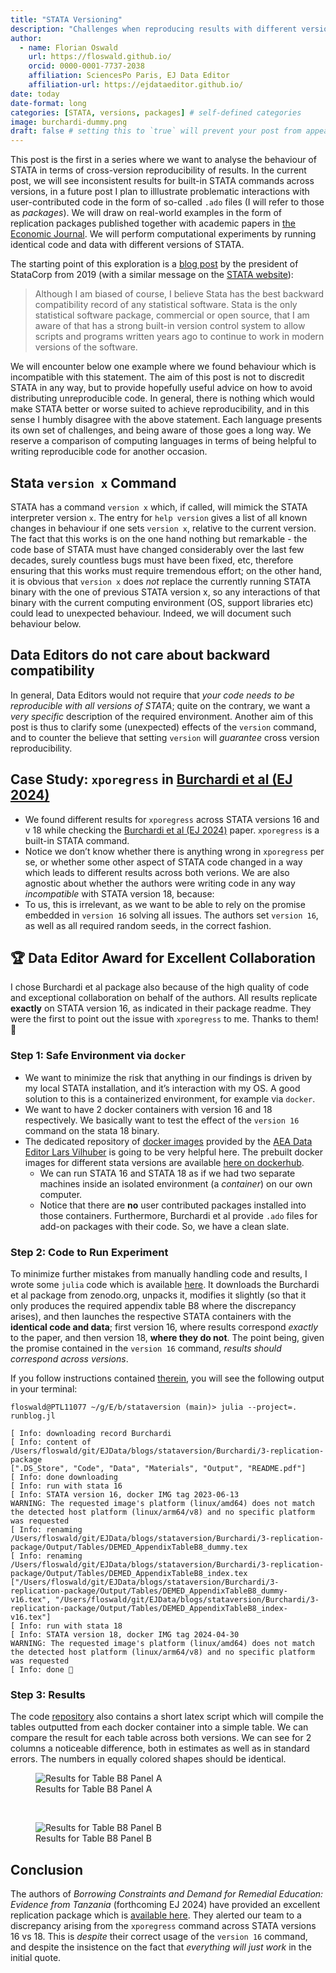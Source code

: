 ```yaml
---
title: "STATA Versioning"
description: "Challenges when reproducing results with different versions of STATA"
author:
  - name: Florian Oswald
    url: https://floswald.github.io/
    orcid: 0000-0001-7737-2038
    affiliation: SciencesPo Paris, EJ Data Editor
    affiliation-url: https://ejdataeditor.github.io/ 
date: today
date-format: long
categories: [STATA, versions, packages] # self-defined categories
image: burchardi-dummy.png
draft: false # setting this to `true` will prevent your post from appearing
---
```



This post is the first in a series where we want to analyse the behaviour of STATA in terms of cross-version reproducibility of results. In the current post, we will see inconsistent results for built-in STATA commands across versions, in a future post I plan to illlustrate problematic interactions with user-contributed code in the form of so-called `.ado` files (I will refer to those as _packages_). We will draw on real-world examples in the form of replication packages published together with academic papers in [the Economic Journal](https://academic.oup.com/ej). We will perform computational experiments by running identical code and data with different versions of STATA.

The starting point of this exploration is a [blog post](https://blog.stata.com/2019/07/30/compatibility-and-reproducibility/) by the president of StataCorp from 2019 (with a similar message on the [STATA website](https://www.stata.com/features/overview/integrated-version-control/)):

>Although I am biased of course, I believe Stata has the best backward compatibility record of any statistical software. Stata is the only statistical software package, commercial or open source, that I am aware of that has a strong built-in version control system to allow scripts and programs written years ago to continue to work in modern versions of the software.

We will encounter below one example where we found behaviour which is incompatible with this statement. The aim of this post is not to discredit STATA in any way, but to provide hopefully useful advice on how to avoid distributing unreproducible code. In general, there is nothing which would make STATA better or worse suited to achieve reproducibility, and in this sense I humbly disagree with the above statement. Each language presents its own set of challenges, and being aware of those goes a long way. We reserve a comparison of computing languages in terms of being helpful to writing reproducible code for another occasion. 

<!-- For instance, version control of open source languages  like `R`, `python` or `julia` etc is trivial and indeed part of the regular development cycle^[Source code for each is accessible online: [R](https://cran.r-project.org/sources.html), [python](https://github.com/python), [julia](https://github.com/JuliaLang/julia)]. In open source environments  the main challenge for reproducibility comes from the need to create an identical add-on package environment across machines, where different versions of OS, base language version, add-on package version (and system support libraries) may result in different results. For a STATA project, I would like to advertise a fairly simple solution popularized by [Julian Reif](https://julianreif.com/guide/#libraries) for locking in a set of package versions in a replication package, which achieves a high degree of reproducibility. -->

## Stata `version x` Command

STATA has a command `version x` which, if called, will mimick the STATA interpreter version `x`. The entry for `help version` gives a list of all known changes in behaviour if one sets `version x`, relative to the current version. The fact that this works is on the one hand nothing but remarkable - the code base of STATA must have changed considerably over the last few decades, surely countless bugs must have been fixed, etc, therefore ensuring that this works must require tremendous effort; on the other hand, it is obvious that `version x` does _not_ replace the currently running STATA binary with the one of previous STATA version x, so any interactions of that binary with the current computing environment (OS, support libraries etc) could lead to unexpected behaviour. Indeed, we will document such behaviour below. 

::: {.callout-note}

# Data Editors do not care about backward compatibility

In general, Data Editors would not require that _your code needs to be reproducible with all versions of STATA_; quite on the contrary, we want a _very specific_ description of the required environment. Another aim of this post is thus to clarify some (unexpected) effects of the `version` command, and to counter the believe that setting `version` will _guarantee_ cross version reproducibility. 

:::

<!-- ## User-contributed Code: Packages

An often overlooked issue in STATA versioning is that users are sometimes led to believe that `version x` will guarantee a stable computing environment for their entire code base, comprising both base STATA as well as add-on package code. The one problem with this believe is that user contributed packages are _not in general_ affected by the `version` command. And while StataCorp write in the help file for `version` that all their distributed `ado` programs do themselves include a `version x` statement, this is not the case for most user contributed packages - see here a rather [prominent example](https://github.com/sergiocorreia/reghdfe/blob/master/src/reghdfe.ado). My guess is that ensuring version compatibility across STATA versions is too much of a burden for package maintainers. This also implies that accessing older versions of packages is not a straighforward task at times, and it is another reason to follow the guidance of Julian referred to above. -->

## Case Study: `xporegress` in [Burchardi et al (EJ 2024)](https://zenodo.org/records/10887743)

* We found different results for `xporegress` across STATA versions 16 and v 18 while checking the [Burchardi et al (EJ 2024)](https://zenodo.org/records/10887743) paper. `xporegress` is a built-in STATA command.
* Notice we don't know whether there is anything wrong in `xporegress` per se, or whether some other aspect of STATA code changed in a way which leads to different results across both verions. We are also agnostic about whether the authors were writing code in any way _incompatible_ with STATA version 18, because:
* To us, this is irrelevant, as we want to be able to rely on the promise embedded in `version 16` solving all issues. The authors set `version 16`, as well as all required random seeds, in the correct fashion.

::: {.callout-tip} 
# 🏆 Data Editor Award for Excellent Collaboration

I chose Burchardi et al package also because of the high quality of code and exceptional collaboration on behalf of the authors. All results replicate **exactly** on STATA version 16, as indicated in their package readme. They were the first to point out the issue with `xporegress` to me. Thanks to them! 🤝
:::

### Step 1: Safe Environment via `docker`

* We want to minimize the risk that anything in our findings is driven by my local STATA installation, and it's interaction with my OS. A good solution to this is a containerized environment, for example via `docker`.
* We want to have 2 docker containers with version 16 and 18 respectively. We basically want to test the effect of the `version 16` command on the stata 18 binary.
* The dedicated repository of [docker images](https://github.com/AEADataEditor/docker-stata) provided by the [AEA Data Editor Lars Vilhuber](https://github.com/AEADataEditor) is going to be very helpful here. The prebuilt docker images for different stata versions are available [here on dockerhub](https://hub.docker.com/search?q=dataeditors). 
    * We can run STATA 16 and STATA 18 as if we had two separate machines inside an isolated environment (a _container_) on our own computer.
    * Notice that there are **no** user contributed packages installed into those containers. Furthermore, Burchardi et al provide `.ado` files for add-on packages with their code. So, we have a clean slate.


### Step 2: Code to Run Experiment

To minimize further mistakes from manually handling code and results, I wrote some `julia` code which is available [here](https://github.com/RES-Reproducibility/stataversion). It downloads the Burchardi et al package from zenodo.org, unpacks it, modifies it slightly (so that it only produces the required appendix table B8 where the discrepancy arises), and then launches the respective STATA containers with the **identical code and data**; first version 16, where results correspond _exactly_ to the paper, and then version 18, **where they do not**. The point being, given the promise contained in the `version 16` command, _results should correspond across versions_.

If you follow instructions contained [therein](https://github.com/RES-Reproducibility/stataversion), you will see the following output in your terminal:

```
floswald@PTL11077 ~/g/E/b/stataversion (main)> julia --project=. runblog.jl

[ Info: downloading record Burchardi
[ Info: content of /Users/floswald/git/EJData/blogs/stataversion/Burchardi/3-replication-package
[".DS_Store", "Code", "Data", "Materials", "Output", "README.pdf"]
[ Info: done downloading
[ Info: run with stata 16
[ Info: STATA version 16, docker IMG tag 2023-06-13
WARNING: The requested image's platform (linux/amd64) does not match the detected host platform (linux/arm64/v8) and no specific platform was requested
[ Info: renaming /Users/floswald/git/EJData/blogs/stataversion/Burchardi/3-replication-package/Output/Tables/DEMED_AppendixTableB8_dummy.tex
[ Info: renaming /Users/floswald/git/EJData/blogs/stataversion/Burchardi/3-replication-package/Output/Tables/DEMED_AppendixTableB8_index.tex
["/Users/floswald/git/EJData/blogs/stataversion/Burchardi/3-replication-package/Output/Tables/DEMED_AppendixTableB8_dummy-v16.tex", "/Users/floswald/git/EJData/blogs/stataversion/Burchardi/3-replication-package/Output/Tables/DEMED_AppendixTableB8_index-v16.tex"]
[ Info: run with stata 18
[ Info: STATA version 18, docker IMG tag 2024-04-30
WARNING: The requested image's platform (linux/amd64) does not match the detected host platform (linux/arm64/v8) and no specific platform was requested
[ Info: done 👋
```

### Step 3: Results

The code [repository](https://github.com/RES-Reproducibility/stataversion) also contains a short latex script which will compile the tables outputted from each docker container into a simple table. We can compare the result for each table across both versions. We can see for 2 columns a noticeable difference, both in estimates as well as in standard errors. The numbers in equally colored shapes should be identical.

![Results for Table B8 Panel A](/img/blog/burchardi-dummy.png)

<br>

![Results for Table B8 Panel B](/img/blog/burchardi-index.png)


## Conclusion

The authors of _Borrowing Constraints and Demand for Remedial Education: Evidence from Tanzania_ (forthcoming EJ 2024) have provided an excellent replication package which is [available here](https://zenodo.org/records/10887743). They alerted our team to a discrepancy arising from the `xporegress` command across STATA versions 16 vs 18. This is _despite_ their correct usage of the `version 16` command, and despite the insistence on the fact that _everything will just work_ in the initial quote. 